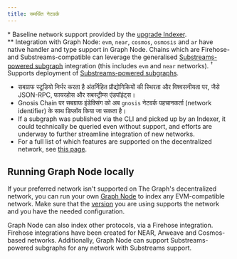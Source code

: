 ```yaml
---
title: समर्थित नेटवर्क
---
```




<SupportedNetworksTable networks={props.networks} />

\* Baseline network support provided by the [upgrade Indexer](https://thegraph.com/blog/upgrade-indexer/).  
\*\* Integration with Graph Node: `evm`, `near`, `cosmos`, `osmosis` and `ar` have native handler and type support in Graph Node. Chains which are Firehose- and Substreams-compatible can leverage the generalised [Substreams-powered subgraph](/cookbook/substreams-powered-subgraphs/) integration (this includes `evm` and `near` networks). &#8288;<sup>†</sup> Supports deployment of [Substreams-powered subgraphs](/cookbook/substreams-powered-subgraphs/).

- सबग्राफ स्टूडियो निर्भर करता है अंतर्निहित प्रौद्योगिकियों की स्थिरता और विश्वसनीयता पर, जैसे JSON-RPC, फायरहोस और सबस्ट्रीम्स एंडपॉइंट्स।
- Gnosis Chain पर सबग्राफ इंडेक्सिंग को अब `gnosis` नेटवर्क पहचानकर्ता (network identifier) के साथ डिप्लॉय किया जा सकता है।
- If a subgraph was published via the CLI and picked up by an Indexer, it could technically be queried even without support, and efforts are underway to further streamline integration of new networks.
- For a full list of which features are supported on the decentralized network, see [this page](https://github.com/graphprotocol/indexer/blob/main/docs/feature-support-matrix.md).

## Running Graph Node locally

If your preferred network isn't supported on The Graph's decentralized network, you can run your own [Graph Node](https://github.com/graphprotocol/graph-node) to index any EVM-compatible network. Make sure that the [version](https://github.com/graphprotocol/graph-node/releases) you are using supports the network and you have the needed configuration.

Graph Node can also index other protocols, via a Firehose integration. Firehose integrations have been created for NEAR, Arweave and Cosmos-based networks. Additionally, Graph Node can support Substreams-powered subgraphs for any network with Substreams support.
